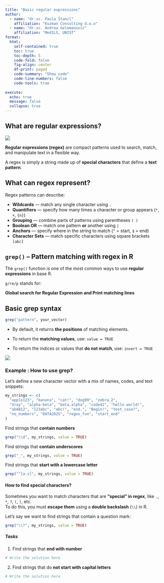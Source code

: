 ---
title: "Basic regular expressions"
author: 
  - name: "dr.sc. Paula Štancl"
    affiliation: "Kuzman Consulting d.o.o"
  - name: "dr.sc. Andrea Gelemanović"
    affiliation: "MedILS, UNIST"
format:
  html:
    self-contained: true
    toc: true
    toc-depth: 5
    code-fold: false
    fig-align: center
    df-print: paged
    code-summary: "Show code"
    code-line-numbers: false
    code-tools: true
    
execute:
  echo: true
  message: false
  collapse: true
---

## What are regular expressions?

![](https://preview.redd.it/mzgi8nrgjqd21.jpg?auto=webp&s=9703c43f933a585e71c0d582297bfd2cd4afebff){fig-align="center"}

**Regular expressions (regex)** are compact patterns used to search, match, and manipulate text in a flexible way.

A regex is simply a string made up of **special characters** that define a **text pattern**.

## What can regex represent?

Regex patterns can describe:

-   **Wildcards** --- match any single character using `.`\
-   **Quantifiers** --- specify how many times a character or group appears (`*`, `+`, `{n}`)\
-   **Grouping** --- combine parts of patterns using parentheses `( )`\
-   **Boolean OR** --- match one pattern **or** another using `|`\
-   **Anchors** --- specify where in the string to match (`^` = start, `$` = end)\
-   **Character Sets** --- match specific characters using square brackets `[abc]`

## `grep()` -- Pattern matching with regex in R

The `grep()` function is one of the most common ways to use **regular expressions** in base R.

`g/re/p` stands for:

**Global search for Regular Expression and Print matching lines**

::: callout-tip
## Basic grep syntax

```{r, eval=FALSE}
grep("pattern", your_vector)
```

-   By default, it returns **the positions** of matching elements.

-   To return the **matching values**, use: `value = TRUE`

-   To return the indices or values that **do not match**, use: `invert = TRUE`
:::

![](https://hypebright.nl/wp-content/uploads/2020/05/Cheatsheet-RegEx-2024-1086x1536.png){fig-align="center"}

### Example : How to use grep?

Let's define a new character vector with a mix of names, codes, and text snippets:

```{r}
my_strings <- c(
  "apple123", "banana", "cat!", "dog99", "zebra_2", 
  "Xray", "alpha-beta", "beta.alpha", "code42", "hello world!",
  "abAB12", "123abc", "abc!", "end.", "Begin!", "test_case?",
  "no_numbers", "DATA2025", "regex_fun", "start_end"
)
```

Find strings that **contain numbers**

```{r}
grep("\\d", my_strings, value = TRUE)
```

Find strings that **contain underscores**

```{r}
grep("_", my_strings, value = TRUE)
```

Find strings that **start with a lowercase letter**

```{r}
grep("^[a-z]", my_strings, value = TRUE)
```

#### How to find special characters?

Sometimes you want to match characters that are **"special" in regex**, like `.`, `*`, `?`, `(`, `)`, etc.  
To do this, you must **escape them** using a **double backslash** (`\\`) in R.

Let’s say we want to find strings that contain a question mark:
```{r}
grep("\\?", my_strings, value = TRUE)
```

##### Tasks

1. Find strings that **end with number**
```{r}
# Write the solution here
```

2. Find strings that do **not start with capital letters**
```{r}
# Write the solution here
```

